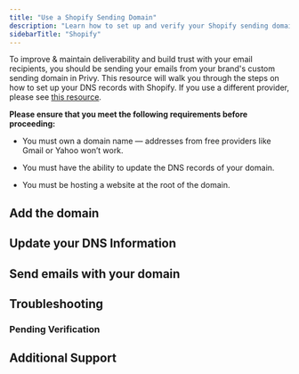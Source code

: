 ```yaml
---
title: "Use a Shopify Sending Domain"
description: "Learn how to set up and verify your Shopify sending domain in your Privy account."
sidebarTitle: "Shopify"
---
```


To improve & maintain deliverability and build trust with your email recipients, you should be sending your emails from your brand's custom sending domain in Privy. This resource will walk you through the steps on how to set up your DNS records with Shopify. If you use a different provider, please see [this resource](https://privy.mintlify.app/docs/learn/deliverability/use-a-custom-sending-domain).

**​Please ensure that you meet the following requirements before proceeding:** 

* You must own a domain name — addresses from free providers like Gmail or Yahoo won’t work.

* You must have the ability to update the DNS records of your domain.

* You must be hosting a website at the root of the domain. 

## Add the domain

## Update your DNS Information

## Send emails with your domain

## Troubleshooting

### Pending Verification

## Additional Support